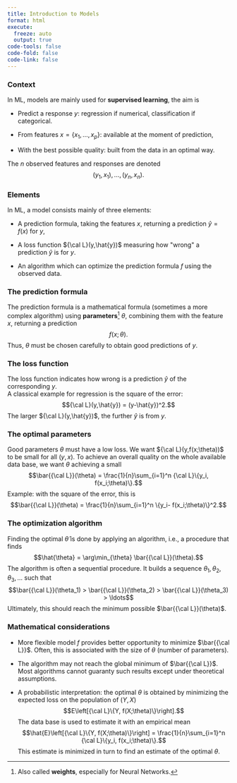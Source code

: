 ---
title: Introduction to Models
format: html
execute:
  freeze: auto
  output: true
code-tools: false
code-fold: false
code-link: false
---
### Context

In ML, models are mainly used for **supervised learning**, the aim is

-   Predict a response $y$: regression if numerical, classification if
    categorical.

-   From features $x=\{x_1, \ldots, x_p\}$: available at the moment of
    prediction,

-   With the best possible quality: built from the data in an optimal
    way.

The $n$ observed features and responses are denoted
$$(y_1, x_1), \ldots, (y_n, x_n).$$

### Elements

In ML, a model consists mainly of three elements:

-   A prediction formula, taking the features $x$, returning a
    prediction $\hat{y} = f(x)$ for $y$,

-   A loss function ${\cal L}(y,\hat{y})$ measuring how \"wrong\" a
    prediction $\hat{y}$ is for $y$.

-   An algorithm which can optimize the prediction formula $f$ using the
    observed data.

### The prediction formula

The prediction formula is a mathematical formula (sometimes a more
complex algorithm) using **parameters**[^1] $\theta$, combining them
with the feature $x$, returning a prediction $$f(x;\theta).$$ Thus,
$\theta$ must be chosen carefully to obtain good predictions of $y$.

### The loss function

The loss function indicates how wrong is a prediction $\hat{y}$ of the
corresponding $y$.\
A classical example for regression is the square of the error:
$${\cal L}(y,\hat{y}) = (y-\hat{y})^2.$$ The larger
${\cal L}(y,\hat{y})$, the further $\hat{y}$ is from $y$.

### The optimal parameters

Good parameters $\theta$ must have a low loss. We want
${\cal L}(y,f(x;\theta))$ to be small for all $(y,x)$. To achieve an
overall quality on the whole available data base, we want $\theta$
achieving a small
$$\bar{{\cal L}}(\theta) = \frac{1}{n}\sum_{i=1}^n {\cal L}\{y_i, f(x_i;\theta)\}.$$
Example: with the square of the error, this is
$$\bar{{\cal L}}(\theta) = \frac{1}{n}\sum_{i=1}^n \{y_i- f(x_i;\theta)\}^2.$$

### The optimization algorithm

Finding the optimal $\hat{\theta}$ is done by applying an algorithm,
i.e., a procedure that finds
$$\hat{\theta} = \arg\min_{\theta} \bar{{\cal L}}(\theta).$$ The
algorithm is often a sequential procedure. It builds a sequence
$\theta_1, \theta_2, \theta_3, \ldots$ such that
$$\bar{{\cal L}}(\theta_1) > \bar{{\cal L}}(\theta_2) > \bar{{\cal L}}(\theta_3) > \ldots$$
Ultimately, this should reach the minimum possible
$\bar{{\cal L}}(\theta)$.

### Mathematical considerations

-   More flexible model $f$ provides better opportunity to minimize
    $\bar{{\cal L}}$. Often, this is associated with the size of
    $\theta$ (number of parameters).

-   The algorithm may not reach the global minimum of $\bar{{\cal L}}$.
    Most algorithms cannot guaranty such results except under
    theoretical assumptions.

-   A probabilistic interpretation: the optimal $\theta$ is obtained by
    minimizing the expected loss on the population of $(Y,X)$
    $$E\left[{\cal L}\{Y, f(X;\theta)\}\right].$$ The data base is used
    to estimate it with an empirical mean
    $$\hat{E}\left[{\cal L}\{Y, f(X;\theta)\}\right] = \frac{1}{n}\sum_{i=1}^n {\cal L}\{y_i, f(x_i;\theta)\}.$$
    This estimate is minimized in turn to find an estimate of the
    optimal $\theta$.

[^1]: Also called **weights**, especially for Neural Networks.
